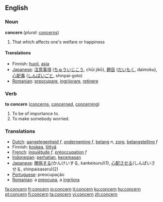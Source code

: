 ==English==

===Noun===
'''concern'''  (''plural:'' [[concerns]])
# That which affects one's welfare or happiness

====Translations====
{{top}}
*Finnish: [[huoli]], [[asia]]
*[[Japanese]]: [[注意事項]] ([[ちゅういじこう]], chūi jikō), [[題目]] ([[だいもく]], daimoku), [[心配事]] ([[しんぱいごと]], shinpai-goto)
*[[Romanian]]: [[preocupare]], [[ingrijorare]], [[retinere]]
{{bottom}}

===Verb===
'''to concern'''  ([[concerns]], [[concerned]], [[concerning]])
#To be of importance to.
#To make somebody worried.

===Translations===
{{top}}
*[[Dutch]]: [[aangelegenheid]] ''f'', [[onderneming]] ''f'', [[belang]] ''n'', [[zorg]], [[belangstelling]] ''f''
*Finnish: [[koskea]], [[liittyä]]
*[[French]]: [[inquiétude]] ''f'', [[préoccupation]] ''f''
*[[Indonesian]]: [[hati|perhatian]], [[cemas|kecemasan]]
*[[Japanese]]: [[関係]]する(かんけいする, kankeisuru)(1), [[心配]]させる(しんぱいさせる, shinpaisaseru)(2)
*[[Portuguese]]: preocupação
*[[Romanian]]: a [[preocupa]], a [[ingrijora]]
{{bottom}}

[[fa:concern]]
[[fr:concern]]
[[io:concern]]
[[it:concern]]
[[ku:concern]]
[[hu:concern]]
[[pt:concern]]
[[fi:concern]]
[[ta:concern]]
[[vi:concern]]
[[zh:concern]]